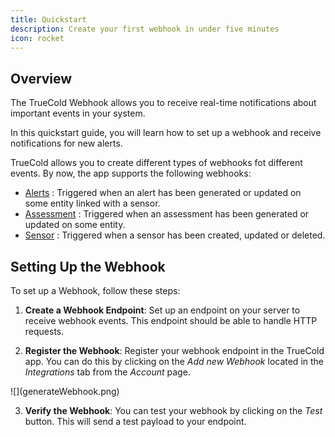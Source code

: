 ```yaml
---
title: Quickstart
description: Create your first webhook in under five minutes
icon: rocket
---
```


## Overview
The TrueCold Webhook allows you to receive real-time notifications about important events in your system.

In this quickstart guide, you will learn how to set up a webhook and receive notifications for new alerts.

TrueCold allows you to create different types of webhooks fot different events. By now, the app
supports the following webhooks:

- [Alerts](./alert/alert-webhook) : Triggered when an alert has been generated or updated on some entity linked with a sensor.
- [Assessment](./assessment/assessment-webhook) : Triggered when an assessment has been generated or updated on some entity.
- [Sensor](./sensor/sensor-webhook) : Triggered when a sensor has been created, updated or deleted.

## Setting Up the Webhook

To set up a Webhook, follow these steps:

1. **Create a Webhook Endpoint**: Set up an endpoint on your server to receive webhook events. This endpoint should be able to handle HTTP requests.

2. **Register the Webhook**: Register your webhook endpoint in the TrueCold app. You can do this by clicking on the *Add new Webhook* located in the *Integrations* tab from the *Account* page.

<Frame caption="Generating a new webhook on TrueCold in the Account page">
  ![](generateWebhook.png)
</Frame>

3. **Verify the Webhook**: You can test your webhook by clicking on the *Test* button. This will send a test payload to your endpoint.